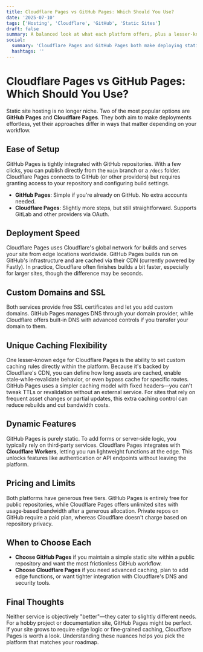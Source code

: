 ```yaml
---
title: Cloudflare Pages vs GitHub Pages: Which Should You Use?
date: '2025-07-10'
tags: ['Hosting', 'Cloudflare', 'GitHub', 'Static Sites']
draft: false
summary: A balanced look at what each platform offers, plus a lesser-known difference in caching flexibility that can influence your decision.
social:
  summary: 'Cloudflare Pages and GitHub Pages both make deploying static sites easy, but they differ in speed and caching flexibility.'
  hashtags: ''
---
```


# Cloudflare Pages vs GitHub Pages: Which Should You Use?

Static site hosting is no longer niche. Two of the most popular options are **GitHub Pages** and **Cloudflare Pages**. They both aim to make deployments effortless, yet their approaches differ in ways that matter depending on your workflow.

## Ease of Setup

GitHub Pages is tightly integrated with GitHub repositories. With a few clicks, you can publish directly from the `main` branch or a `/docs` folder. Cloudflare Pages connects to GitHub (or other providers) but requires granting access to your repository and configuring build settings.

- **GitHub Pages**: Simple if you're already on GitHub. No extra accounts needed.
- **Cloudflare Pages**: Slightly more steps, but still straightforward. Supports GitLab and other providers via OAuth.

## Deployment Speed

Cloudflare Pages uses Cloudflare's global network for builds and serves your site from edge locations worldwide. GitHub Pages builds run on GitHub's infrastructure and are cached via their CDN (currently powered by Fastly). In practice, Cloudflare often finishes builds a bit faster, especially for larger sites, though the difference may be seconds.

## Custom Domains and SSL

Both services provide free SSL certificates and let you add custom domains. GitHub Pages manages DNS through your domain provider, while Cloudflare offers built‑in DNS with advanced controls if you transfer your domain to them.

## Unique Caching Flexibility

One lesser‑known edge for Cloudflare Pages is the ability to set custom caching rules directly within the platform. Because it's backed by Cloudflare's CDN, you can define how long assets are cached, enable stale‑while‑revalidate behavior, or even bypass cache for specific routes. GitHub Pages uses a simpler caching model with fixed headers—you can't tweak TTLs or revalidation without an external service. For sites that rely on frequent asset changes or partial updates, this extra caching control can reduce rebuilds and cut bandwidth costs.

## Dynamic Features

GitHub Pages is purely static. To add forms or server‑side logic, you typically rely on third‑party services. Cloudflare Pages integrates with **Cloudflare Workers**, letting you run lightweight functions at the edge. This unlocks features like authentication or API endpoints without leaving the platform.

## Pricing and Limits

Both platforms have generous free tiers. GitHub Pages is entirely free for public repositories, while Cloudflare Pages offers unlimited sites with usage‑based bandwidth after a generous allocation. Private repos on GitHub require a paid plan, whereas Cloudflare doesn't charge based on repository privacy.

## When to Choose Each

- **Choose GitHub Pages** if you maintain a simple static site within a public repository and want the most frictionless GitHub workflow.
- **Choose Cloudflare Pages** if you need advanced caching, plan to add edge functions, or want tighter integration with Cloudflare's DNS and security tools.

## Final Thoughts

Neither service is objectively "better"—they cater to slightly different needs. For a hobby project or documentation site, GitHub Pages might be perfect. If your site grows to require edge logic or fine‑grained caching, Cloudflare Pages is worth a look. Understanding these nuances helps you pick the platform that matches your roadmap.

